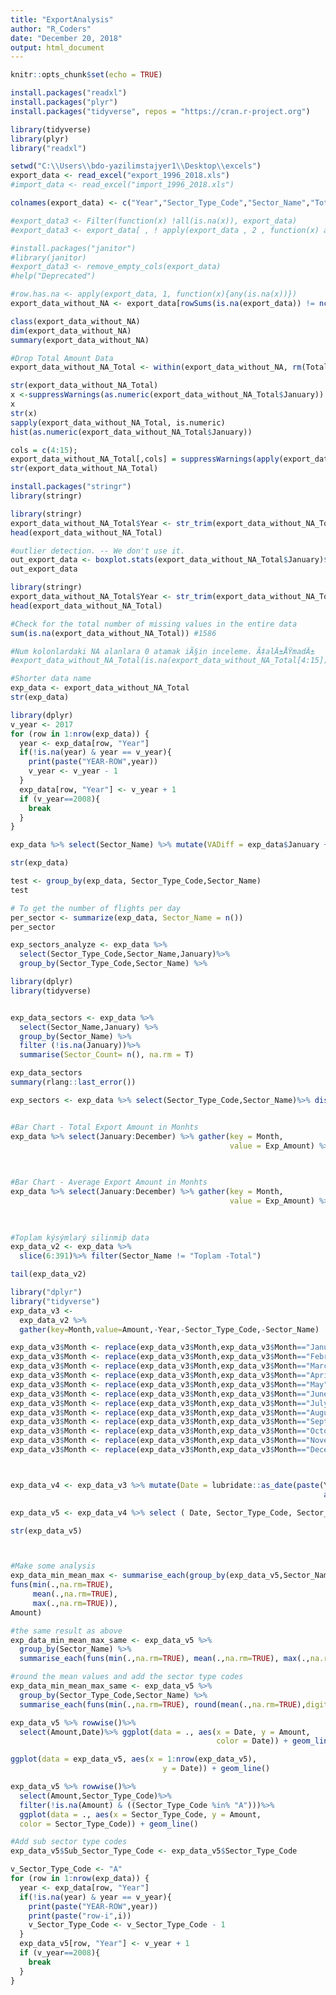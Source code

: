```yaml
---
title: "ExportAnalysis"
author: "R_Coders"
date: "December 20, 2018"
output: html_document
---
```


```r
knitr::opts_chunk$set(echo = TRUE)
```

```r
install.packages("readxl")
install.packages("plyr")
install.packages("tidyverse", repos = "https://cran.r-project.org")

library(tidyverse)
library(plyr)
library("readxl")
```


```r
setwd("C:\\Users\\bdo-yazilimstajyer1\\Desktop\\excels")
export_data <- read_excel("export_1996_2018.xls")
#import_data <- read_excel("import_1996_2018.xls")

colnames(export_data) <- c("Year","Sector_Type_Code","Sector_Name","Total_Amount","January","February","March","April","May","June","July","August","September","October","November","December")

#export_data3 <- Filter(function(x) !all(is.na(x)), export_data)
#export_data3 <- export_data[ , ! apply(export_data , 2 , function(x) all(is.na(x)) ) ]

#install.packages("janitor")
#library(janitor)
#export_data3 <- remove_empty_cols(export_data)
#help("Deprecated")

#row.has.na <- apply(export_data, 1, function(x){any(is.na(x))})
export_data_without_NA <- export_data[rowSums(is.na(export_data)) != ncol(export_data),]

class(export_data_without_NA)
dim(export_data_without_NA)
summary(export_data_without_NA)
```

```r
#Drop Total Amount Data
export_data_without_NA_Total <- within(export_data_without_NA, rm(Total_Amount))

str(export_data_without_NA_Total)
x <-suppressWarnings(as.numeric(export_data_without_NA_Total$January))
x
str(x)
sapply(export_data_without_NA_Total, is.numeric) 
hist(as.numeric(export_data_without_NA_Total$January))

cols = c(4:15);    
export_data_without_NA_Total[,cols] = suppressWarnings(apply(export_data_without_NA_Total[,cols], 2, function(x) as.numeric(as.character(x))));
str(export_data_without_NA_Total)
```

```r
install.packages("stringr")
library(stringr)
```

```r
library(stringr)
export_data_without_NA_Total$Year <- str_trim(export_data_without_NA_Total$Year)
head(export_data_without_NA_Total)
```

```r
#outlier detection. -- We don't use it.
out_export_data <- boxplot.stats(export_data_without_NA_Total$January)$out;
out_export_data
```

```r
library(stringr)
export_data_without_NA_Total$Year <- str_trim(export_data_without_NA_Total$Year)
head(export_data_without_NA_Total)

#Check for the total number of missing values in the entire data
sum(is.na(export_data_without_NA_Total)) #1586

#Num kolonlardaki NA alanlara 0 atamak iÃ§in inceleme. Ã‡alÄ±ÅŸmadÄ±
#export_data_without_NA_Total(is.na(export_data_without_NA_Total[4:15]))

#Shorter data name
exp_data <- export_data_without_NA_Total
str(exp_data)
```
```r
library(dplyr)
v_year <- 2017
for (row in 1:nrow(exp_data)) {
  year <- exp_data[row, "Year"]
  if(!is.na(year) & year == v_year){
    print(paste("YEAR-ROW",year))
    v_year <- v_year - 1
  }
  exp_data[row, "Year"] <- v_year + 1
  if (v_year==2008){
    break
  }
}

exp_data %>% select(Sector_Name) %>% mutate(VADiff = exp_data$January + exp_data$February) %>% filter(is.na(VADiff)) %>% distinct()

str(exp_data)

test <- group_by(exp_data, Sector_Type_Code,Sector_Name)
test

# To get the number of flights per day
per_sector <- summarize(exp_data, Sector_Name = n())
per_sector

exp_sectors_analyze <- exp_data %>% 
  select(Sector_Type_Code,Sector_Name,January)%>% 
  group_by(Sector_Type_Code,Sector_Name) %>% 
```

```r
library(dplyr)
library(tidyverse)


exp_data_sectors <- exp_data %>% 
  select(Sector_Name,January) %>%
  group_by(Sector_Name) %>%
  filter (!is.na(January))%>%
  summarise(Sector_Count= n(), na.rm = T)

exp_data_sectors
summary(rlang::last_error())
```
```r
exp_sectors <- exp_data %>% select(Sector_Type_Code,Sector_Name)%>% distinct()


#Bar Chart - Total Export Amount in Monhts
exp_data %>% select(January:December) %>% gather(key = Month, 
                                                 value = Exp_Amount) %>% group_by(Month) %>% summarise(Total_Exp_Amount = sum(Exp_Amount, 
                                                                                                                              na.rm = T)) %>% ggplot(data = ., aes(x = Month, y = Total_Exp_Amount, 
                                                                                                                                                                   fill = Month)) + geom_bar(stat = "identity")	

```
```r
#Bar Chart - Average Export Amount in Monhts
exp_data %>% select(January:December) %>% gather(key = Month, 
                                                 value = Exp_Amount) %>% group_by(Month) %>% summarise(Avg_Exp_Amount = mean(Exp_Amount, 
                                                                                                                             na.rm = T)) %>% ggplot(data = ., aes(x = Month, y = Avg_Exp_Amount, 
                                                                                                                                                                  fill = Month)) + geom_bar(stat = "identity")	

```

```r
#Toplam kýsýmlarý silinmiþ data
exp_data_v2 <- exp_data %>%
  slice(6:391)%>% filter(Sector_Name != "Toplam -Total")

tail(exp_data_v2)

library("dplyr")
library("tidyverse")
exp_data_v3 <-
  exp_data_v2 %>%
  gather(key=Month,value=Amount,-Year,-Sector_Type_Code,-Sector_Name)

exp_data_v3$Month <- replace(exp_data_v3$Month,exp_data_v3$Month=="January","01")
exp_data_v3$Month <- replace(exp_data_v3$Month,exp_data_v3$Month=="February","02")
exp_data_v3$Month <- replace(exp_data_v3$Month,exp_data_v3$Month=="March","03")
exp_data_v3$Month <- replace(exp_data_v3$Month,exp_data_v3$Month=="April","04")
exp_data_v3$Month <- replace(exp_data_v3$Month,exp_data_v3$Month=="May","05")
exp_data_v3$Month <- replace(exp_data_v3$Month,exp_data_v3$Month=="June","06")
exp_data_v3$Month <- replace(exp_data_v3$Month,exp_data_v3$Month=="July","07")
exp_data_v3$Month <- replace(exp_data_v3$Month,exp_data_v3$Month=="August","08")
exp_data_v3$Month <- replace(exp_data_v3$Month,exp_data_v3$Month=="September","09")
exp_data_v3$Month <- replace(exp_data_v3$Month,exp_data_v3$Month=="October","10")
exp_data_v3$Month <- replace(exp_data_v3$Month,exp_data_v3$Month=="November","11")
exp_data_v3$Month <- replace(exp_data_v3$Month,exp_data_v3$Month=="December","12")



exp_data_v4 <- exp_data_v3 %>% mutate(Date = lubridate::as_date(paste(Year, 
                                                                      as.integer(Month), as.integer("01"), sep = "-")))

exp_data_v5 <- exp_data_v4 %>% select ( Date, Sector_Type_Code, Sector_Name, Amount)

str(exp_data_v5)



#Make some analysis
exp_data_min_mean_max <- summarise_each(group_by(exp_data_v5,Sector_Name),
funs(min(.,na.rm=TRUE),
     mean(.,na.rm=TRUE),
     max(.,na.rm=TRUE)),
Amount)

#the same result as above
exp_data_min_mean_max_same <- exp_data_v5 %>% 
  group_by(Sector_Name) %>% 
  summarise_each(funs(min(.,na.rm=TRUE), mean(.,na.rm=TRUE), max(.,na.rm=TRUE)),Amount)

#round the mean values and add the sector type codes
exp_data_min_mean_max_same <- exp_data_v5 %>% 
  group_by(Sector_Type_Code,Sector_Name) %>% 
  summarise_each(funs(min(.,na.rm=TRUE), round(mean(.,na.rm=TRUE),digits = 3), max(.,na.rm=TRUE)),Amount)
```


```r

exp_data_v5 %>% rowwise()%>%
  select(Amount,Date)%>% ggplot(data = ., aes(x = Date, y = Amount, 
                                              color = Date)) + geom_line()
```
```r
ggplot(data = exp_data_v5, aes(x = 1:nrow(exp_data_v5), 
                                  y = Date)) + geom_line()
```

```r
exp_data_v5 %>% rowwise()%>% 
  select(Amount,Sector_Type_Code)%>% 
  filter(!is.na(Amount) & ((Sector_Type_Code %in% "A")))%>% 
  ggplot(data = ., aes(x = Sector_Type_Code, y = Amount, 
  color = Sector_Type_Code)) + geom_line()

#Add sub sector type codes
exp_data_v5$Sub_Sector_Type_Code <- exp_data_v5$Sector_Type_Code

v_Sector_Type_Code <- "A"
for (row in 1:nrow(exp_data)) {
  year <- exp_data[row, "Year"]
  if(!is.na(year) & year == v_year){
    print(paste("YEAR-ROW",year))
    print(paste("row-i",i))
    v_Sector_Type_Code <- v_Sector_Type_Code - 1
  }
  exp_data_v5[row, "Year"] <- v_year + 1
  if (v_year==2008){
    break
  }
}
```

